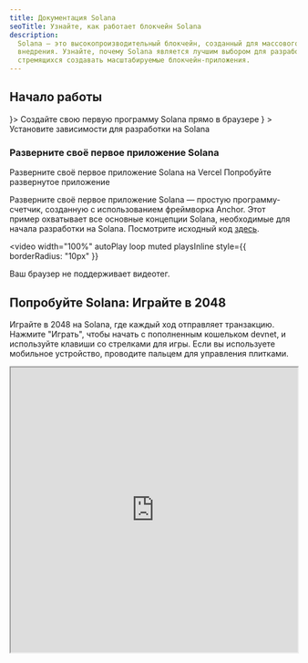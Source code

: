 ```yaml
---
title: Документация Solana
seoTitle: Узнайте, как работает блокчейн Solana
description:
  Solana — это высокопроизводительный блокчейн, созданный для массового
  внедрения. Узнайте, почему Solana является лучшим выбором для разработчиков,
  стремящихся создавать масштабируемые блокчейн-приложения.
---
```


## Начало работы

<Cards>
  <Card title="Быстрый старт" href="/docs/intro/quick-start" icon={<Rocket />}>
    Создайте свою первую программу Solana прямо в браузере
  </Card>
  <Card
    title="Настройка локальной среды"
    href="/docs/intro/installation"
    icon={<Download />}
  >
    Установите зависимости для разработки на Solana
  </Card>
</Cards>

### Разверните своё первое приложение Solana

<Cards>
  <Card
    title="Развертывание на Vercel"
    href="https://vercel.com/new/clone?repository-url=https%3A%2F%2Fgithub.com%2Fsolana-developers%2Fanchor-web3js-nextjs&root-directory=frontend&demo-title=Anchor%20Web3.js%20Next.js%20Demo&demo-description=An%20example%20deployment%20of%20the%20Anchor%20Web3.js%20Next.js%20project.&demo-url=https%3A%2F%2Fanchor-web3js-nextjs.vercel.app%2F&project-name=anchor-web3js-nextjs&repository-name=anchor-web3js-nextjs"
  >
    Разверните своё первое приложение Solana на Vercel
  </Card>
  <Card
    title="Предпросмотр Vercel"
    href="https://anchor-web3js-nextjs-jade.vercel.app/"
  >
    Попробуйте развернутое приложение
  </Card>
</Cards>

Разверните своё первое приложение Solana — простую программу-счетчик, созданную
с использованием фреймворка Anchor. Этот пример охватывает все основные
концепции Solana, необходимые для начала разработки на Solana. Посмотрите
исходный код [здесь](https://github.com/solana-developers/anchor-web3js-nextjs).

<Accordions>
<Accordion title="Демонстрация приложения">

<video
  width="100%"
  autoPlay
  loop
  muted
  playsInline
  style={{
    borderRadius: "10px"
  }}
>
  <source src="/assets/docs/counter.mp4" type="video/mp4" />
  Ваш браузер не поддерживает видеотег.
</video>

</Accordion>
</Accordions>

## Попробуйте Solana: Играйте в 2048

Играйте в 2048 на Solana, где каждый ход отправляет транзакцию. Нажмите
"Играть", чтобы начать с пополненным кошельком devnet, и используйте клавиши со
стрелками для игры. Если вы используете мобильное устройство, проводите пальцем
для управления плитками.

<Accordions>
<Accordion title="Играть в Solana 2048">

<iframe
  src="https://solplay.de/solana-2048/"
  width="100%"
  height="500"
  style={{
    borderRadius: "12px",
    border: "2px solid rgba(0, 0, 0, 0.2)",
    maxWidth: "100%",
    minHeight: "300px",
    aspectRatio: "1"
  }}
  scrolling="no"
/>

</Accordion>
</Accordions>

Создано [Jonas](https://x.com/SolPlay_jonas) из команды DevRel Solana
Foundation.

## Начните обучение

Изучите ключевые концепции, специфичные для разработки на Solana.

<Cards>
  <Card title="Аккаунты" href="/docs/core/accounts">
    Как Solana хранит данные
  </Card>
  <Card title="Комиссии в Solana" href="/docs/core/fees">
    Стоимость отправки транзакций в Solana
  </Card>
  <Card title="Транзакции" href="/docs/core/transactions">
    Как взаимодействовать с сетью Solana
  </Card>
  <Card title="Программы" href="/docs/core/programs">
    Смарт-контракты в Solana
  </Card>
  <Card title="Programs Derived Address" href="/docs/core/pda">
    Как генерировать детерминированные адреса
  </Card>
  <Card title="Cross Program Invocation" href="/docs/core/cpi">
    Как вызывать одну программу из другой
  </Card>
</Cards>

### Клиентская разработка

Если вы занимаетесь клиентской разработкой, следующие SDK, созданные
сообществом, помогут вам взаимодействовать с сетью на популярных языках:

| Язык       | SDK                                                                                                                                         |
| ---------- | ------------------------------------------------------------------------------------------------------------------------------------------- |
| Rust       | [solana_sdk](https://docs.rs/solana-sdk/latest/solana_sdk/)                                                                                 |
| Typescript | [@solana/web3.js](https://github.com/anza-xyz/solana-web3.js)                                                                               |
| Python     | [solders](https://github.com/kevinheavey/solders)                                                                                           |
| Java       | [sava](https://sava.software) или [solanaj](https://github.com/skynetcap/solanaj) или [solana4j](https://github.com/LMAX-Exchange/solana4j) |
| C++        | [solcpp](https://github.com/mschneider/solcpp) или [solana-c](https://github.com/VAR-META-Tech/solana-c-sdk)                                |
| Go         | [solana-go](https://github.com/gagliardetto/solana-go)                                                                                      |
| Kotlin     | [sol4k](https://github.com/sol4k/sol4k) или [solanaKT](https://github.com/metaplex-foundation/SolanaKT)                                     |
| Dart       | [solana](https://github.com/espresso-cash/espresso-cash-public/tree/master/packages/solana)                                                 |
| C#         | [solnet](https://github.com/bmresearch/Solnet)                                                                                              |
| GdScript   | [godot](https://github.com/Virus-Axel/godot-solana-sdk/)                                                                                    |

## Запуск validator

Узнайте, что требуется для управления validator Solana и обеспечения
безопасности сети.

<Cards>
  <Card title="Validators" href="https://docs.anza.xyz/validator/anatomy">
    Отдельные узлы, обеспечивающие безопасность сети Solana
  </Card>
  <Card
    title="Системные требования"
    href="https://docs.anza.xyz/operations/requirements"
  >
    Рекомендуемые требования к оборудованию и количество SOL, необходимое для
    работы validator
  </Card>
  <Card
    title="Настройка validator"
    href="https://docs.anza.xyz/operations/setup-a-validator"
  >
    Настройка validator и первое подключение к кластеру
  </Card>
</Cards>

## Получение поддержки

Получите помощь от сообщества Solana на
[Solana StackExchange](https://solana.stackexchange.com).
